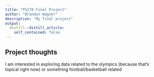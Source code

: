 ```yaml
---
title: "PS270 Final Project"
author: "Brandon Wagner"
description: "My final project"
output:
  distill::distill_article:
    self_contained: false
---
```




## Project thoughts

I am interested in exploring data related to the olympics (because that's topical right now) or something football/basketball related

